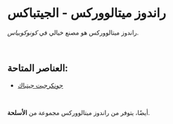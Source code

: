 # راندوز ميتالووركس - الجيتباكس  

راندوز ميتالووركس هو مصنع خيالي في *كونوكوبياس*.  

</br>

## العناصر المتاحة:  

- [جونكرجيت جيتباك](/blockchain/nfts/packs/randos-metalworks-jetpacks/junkerjet-jetpack)  

</br>

أيضًا، يتوفر من راندوز ميتالووركس مجموعة من **الأسلحة**.  

